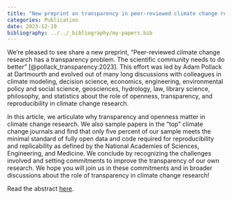 ```yaml
---
title: "New preprint on transparency in peer-reviewed climate change research"
categories: Publication
date: 2023-12-10
bibliography: ../../_bibliography/my-papers.bib
---
```


We're pleased to see share a new preprint, "Peer-reviewed climate change research has a transparency problem. The scientific community needs to do better" [@pollack_transparency:2023].
This effort was led by Adam Pollack at Dartmourth and evolved out of many long discussions with colleagues in climate modeling, decision science, economics, engineering, environmental policy and social science, geosciences, hydrology, law, library science, philosophy, and statistics about the role of openness, transparency, and reproducibility in climate change research.

In this article, we articulate why transparency and openness matter in climate change research.
We also sample papers in the "top" climate change journals and find that only five percent of our sample meets the minimal standard of fully open data and code required for reproducibility and replicability as defined by the National Academies of Sciences, Engineering, and Medicine.
We conclude by recognizing the challenges involved and setting commitments to improve the transparency of our own research.
We hope you will join us in these commitments and in broader discussions about the role of transparency in climate change research!

Read the abstract [here](../../publications/forthcoming/pollack_transparency_2023.qmd).